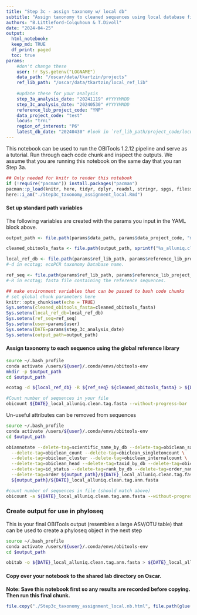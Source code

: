 ```yaml
---
title: "Step 3c - assign taxonomy w/ local db"
subtitle: "Assign taxonomy to cleaned sequences using local database file."
authors: "B.Littleford-Colquhoun & T.Divoll"
date: "2024-04-25"
output: 
  html_notebook:
  keep_md: TRUE
  df_print: paged
  toc: true
params:
    #don't change these
    user: !r Sys.getenv("LOGNAME")
    data_path: "/oscar/data/tkartzin/projects"
    ref_lib_path: "/oscar/data/tkartzin/local_ref_lib"
  
    #update these for your analysis
    step_3a_analysis_date: "20241119" #YYYYMMDD
    step_3c_analysis_date: "20240530" #YYYYMMDD
    reference_lib_project_code: "YNP"
    data_project_code: "test"
    locus: "trnL"
    region_of_interest: "P6"
    latest_db_date: "20240430" #look in `ref_lib_path/project_code/locus/region_of_interest` for the most recent local reference library you want to use
---
```


This notebook can be used to run the OBITools 1.2.12 pipeline and serve as a tutorial. Run through each code chunk and inspect the outputs. We assume that you are running this notebook on the same day that you ran Step 3a.

```r
## Only needed for knitr to render this notebook
if (!require("pacman")) install.packages("pacman")
pacman::p_load(knitr, here, tidyr, dplyr, readxl, stringr, spgs, filesstrings, glue)
here::i_am("./Step3c_taxonomy_assignment_local.Rmd")
```

#### Set up standard path variables
The following variables are created with the params you input in the YAML block above.
```r
output_path <- file.path(params$data_path, params$data_project_code, "merged_runs", sprintf("%s_%s", params$step_3a_analysis_date, params$user))

cleaned_obitools_fasta <- file.path(output_path, sprintf("%s_alluniq.clean.fasta", params$step_3a_analysis_date))

local_ref_db <- file.path(params$ref_lib_path, params$reference_lib_project_code, params$locus, params$region_of_interest, params$latest_db_date, sprintf("formatdb_%s_%s", params$reference_lib_project_code, params$locus), sprintf("%s_%s_%s", params$reference_lib_project_code, params$locus, params$latest_db_date)) 
#-d in ecotag; ecoPCR taxonomy Database name.

ref_seq <- file.path(params$ref_lib_path, params$reference_lib_project_code, params$locus, params$region_of_interest, params$latest_db_date, sprintf("%s%s_completeDB_%s.fasta", params$reference_lib_project_code, params$region_of_interest, params$latest_db_date)) 
#-R in ecotag; fasta file containing the reference sequences.
```

```r
## make environment variables that can be passed to bash code chunks
# set global chunk parameters here
knitr::opts_chunk$set(echo = TRUE)
Sys.setenv(cleaned_obitools_fasta=cleaned_obitools_fasta)
Sys.setenv(local_ref_db=local_ref_db)
Sys.setenv(ref_seq=ref_seq)
Sys.setenv(user=params$user)
Sys.setenv(DATE=params$step_3c_analysis_date)
Sys.setenv(output_path=output_path)
```

#### Assign taxonomy to each sequence using the global reference library
```bash
source ~/.bash_profile
conda activate /users/${user}/.conda/envs/obitools-env
mkdir -p $output_path
cd $output_path

ecotag -d ${local_ref_db} -R ${ref_seq} ${cleaned_obitools_fasta} > ${DATE}_local_alluniq.clean.tag.fasta

#Count number of sequences in your file
obicount ${DATE}_local_alluniq.clean.tag.fasta --without-progress-bar
```

Un-useful attributes can be removed from sequences
```bash
source ~/.bash_profile
conda activate /users/${user}/.conda/envs/obitools-env
cd $output_path

obiannotate --delete-tag=scientific_name_by_db --delete-tag=obiclean_samplecount \
  --delete-tag=obiclean_count --delete-tag=obiclean_singletoncount \
  --delete-tag=obiclean_cluster --delete-tag=obiclean_internalcount \
  --delete-tag=obiclean_head --delete-tag=taxid_by_db --delete-tag=obiclean_headcount \
  --delete-tag=id_status --delete-tag=rank_by_db --delete-tag=order_name \
  --delete-tag=order ${output_path}/${DATE}_local_alluniq.clean.tag.fasta > \
  ${output_path}/${DATE}_local_alluniq.clean.tag.ann.fasta

#count number of sequences in file (should match above)
obicount -a ${DATE}_local_alluniq.clean.tag.ann.fasta --without-progress-bar
```

### Create output for use in phyloseq
This is your final OBITools output (resembles a large ASV/OTU table) that can be used to create a phyloseq object in the next step
```bash
source ~/.bash_profile
conda activate /users/${user}/.conda/envs/obitools-env
cd $output_path

obitab -o ${DATE}_local_alluniq.clean.tag.ann.fasta > ${DATE}_local_alluniq.clean.tag.ann.tab
```

#### Copy over your notebook to the shared lab directory on Oscar.

**Note: Save this notebook first so any results are recorded before copying. Then run this final chunk.**
```r
file.copy("./Step3c_taxonomy_assignment_local.nb.html", file.path(glue("{output_path}/Step3c_taxonomy_assignment_local.nb.html")), overwrite = TRUE)
```
